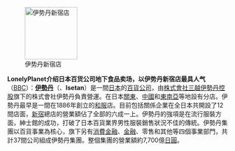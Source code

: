 [[File:Isetan shinjuku.jpg|120px|left|伊势丹新宿店]]

'''LonelyPlanet介绍日本百货公司地下食品卖场，以伊势丹新宿店最具人气'''（[http://www.bbc.com/travel/feature/20100901-the-depachika-of-tokyo BBC]）：'''[[伊勢丹]]'''（'''{{lang|ja|いせたん}}'''、'''Isetan'''）是一間[[日本]]的[[百貨公司]]，由[[三越伊勢丹控股|株式會社三越伊勢丹控股]]旗下的株式會社伊勢丹負責營運。在日本[[关东地方|關東]]、[[中國]]和[[東南亞]]等地設有分店。伊勢丹最早是一間在1886年創立的[[和服]]店。目前包括關係企業在全日本共開設了12間店面，[[新宿]]總店的營業額佔了全部的六成一上。伊勢丹的強項是在流行服裝方面，紳士館的成功，打破了日本百貨業界男性服裝銷售狀況不佳的傳統。伊勢丹集團以百貨事業為核心，旗下另有[[消費金融]]、[[金融]]、零售和其他等四個事業部門，共計37間公司組成伊勢丹集團。整個集團的營業額約7,700億[[日圓]]。